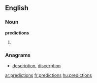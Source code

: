==English==

===Noun===
'''predictions'''

# {{plural of|[[prediction]]}}

===Anagrams===
* [[description#English|description]], [[discerption#English|discerption]]

[[ar:predictions]]
[[fr:predictions]]
[[hu:predictions]]